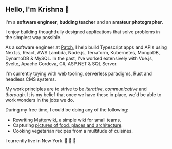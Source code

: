 
## Hello, I'm Krishna 👋

<ResumeLinks />

I'm a **software engineer**, **budding teacher** and an **amateur photographer**.

I enjoy building thoughtfully designed applications that solve problems in the simplest way possible. 

As a software engineer at [Patch](https://patch.com), I help build Typescript apps and APIs using Next.js, React, AWS Lambda, Node.js, Terraform, Kubernetes, MongoDB, DynamoDB & MySQL. 
In the past, I've worked extensively with Vue.js, Svelte, Apache Cordova, C#, ASP.NET & SQL Server. 

I'm currently toying with web tooling, serverless paradigms, Rust and headless CMS systems.

My work principles are to strive to be _iterative_, _communicative_ and _thorough_. It is my belief that once we have these in place, we'd be able to work wonders in the jobs we do.

During my free time, I could be doing any of the following:

- Rewriting [Matterwiki](https://github.com/Matterwiki/Matterwiki/tree/refactor), a simple wiki for small teams.
- Capturing [pictures of food, places and architecture](https://www.instagram.com/krishwader).
- Cooking vegetarian recipes from a multitude of cuisines.

I currently live in New York. 🗽 🍎 📍

<SocialLinks />
